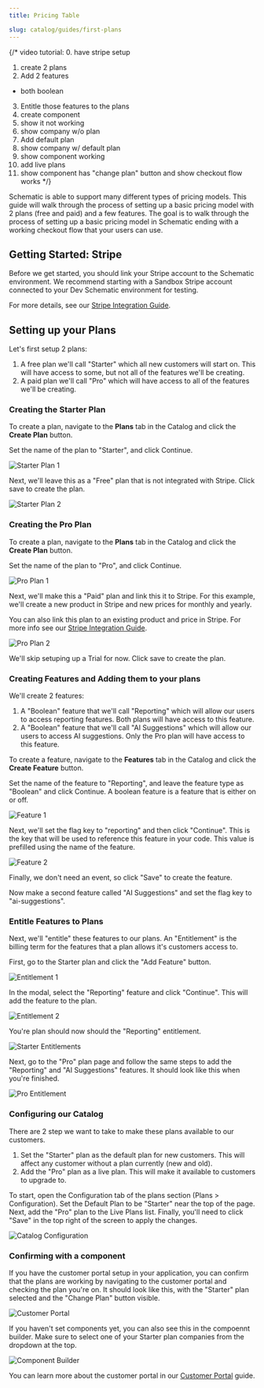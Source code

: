 ```yaml
---
title: Pricing Table

slug: catalog/guides/first-plans
---
```

{/* 
video tutorial:
0. have stripe setup
1. create 2 plans
2. Add 2 features
- both boolean
3. Entitle those features to the plans
4. create component
5. show it not working
6. show company w/o plan
7. Add default plan
8. show company w/ default plan
9. show component working
10. add live plans
11. show component has "change plan" button and show checkout flow works */}

Schematic is able to support many different types of pricing models. This guide will walk through the process of setting up a basic pricing model with 2 plans (free and paid) and a few features. The goal is to walk through the process of setting up a basic pricing model in Schematic ending with a working checkout flow that your users can use. 

## Getting Started: Stripe

Before we get started, you should link your Stripe account to the Schematic environment. We recommend starting with a Sandbox Stripe account connected to your Dev Schematic environment for testing. 

For more details, see our [Stripe Integration Guide](/integrations/stripe-integration-guide).

## Setting up your Plans

Let's first setup 2 plans:

1. A free plan we'll call "Starter" which all new customers will start on. This will have access to some, but not all of the features we'll be creating. 
2. A paid plan we'll call "Pro" which will have access to all of the features we'll be creating.

### Creating the Starter Plan

To create a plan, navigate to the **Plans** tab in the Catalog and click the **Create Plan** button.

Set the name of the plan to "Starter", and click Continue.

![Starter Plan 1](../../assets/images/catalog/guides-starter-plan-1.png)

Next, we'll leave this as a "Free" plan that is not integrated with Stripe. Click save to create the plan.

![Starter Plan 2](../../assets/images/catalog/guides-starter-plan-2.png)

### Creating the Pro Plan

To create a plan, navigate to the **Plans** tab in the Catalog and click the **Create Plan** button.

Set the name of the plan to "Pro", and click Continue.

![Pro Plan 1](../../assets/images/catalog/guides-pro-plan-1.png)

Next, we'll make this a "Paid" plan and link this it to Stripe. For this example, we'll create a new product in Stripe and new prices for monthly and yearly. 

<Info>You can also link this plan to an existing product and price in Stripe. For more info see our [Stripe Integration Guide](/integrations/stripe-integration-guide).</Info>

![Pro Plan 2](../../assets/images/catalog/guides-pro-plan-2.png)

We'll skip setuping up a Trial for now. Click save to create the plan.

### Creating Features and Adding them to your plans

We'll create 2 features: 

1. A "Boolean" feature that we'll call "Reporting" which will allow our users to access reporting features. Both plans will have access to this feature.
2. A "Boolean" feature that we'll call "AI Suggestions" which will allow our users to access AI suggestions. Only the Pro plan will have access to this feature.

To create a feature, navigate to the **Features** tab in the Catalog and click the **Create Feature** button.

Set the name of the feature to "Reporting", and leave the feature type as "Boolean" and click Continue. A boolean feature is a feature that is either on or off.

![Feature 1](../../assets/images/catalog/guides-feature-1.png)

Next, we'll set the flag key to "reporting" and then click "Continue". This is the key that will be used to reference this feature in your code. This value is prefilled using the name of the feature.

![Feature 2](../../assets/images/catalog/guides-feature-2.png)

Finally, we don't need an event, so click "Save" to create the feature.

Now make a second feature called "AI Suggestions" and set the flag key to "ai-suggestions".

### Entitle Features to Plans

Next, we'll "entitle" these features to our plans. An "Entitlement" is the billing term for the features that a plan allows it's customers access to. 

First, go to the Starter plan and click the "Add Feature" button.

![Entitlement 1](../../assets/images/catalog/guides-entitlement-1.png)

In the modal, select the "Reporting" feature and click "Continue". This will add the feature to the plan.

![Entitlement 2](../../assets/images/catalog/guides-entitlement-2.png)

You're plan should now should the "Reporting" entitlement. 

![Starter Entitlements](../../assets/images/catalog/guides-starter-entitlements.png)

Next, go to the "Pro" plan page and follow the same steps to add the "Reporting" and "AI Suggestions" features. It should look like this when you're finished.

![Pro Entitlement](../../assets/images/catalog/guides-pro-entitlements.png)

### Configuring our Catalog

There are 2 step we want to take to make these plans available to our customers.

1. Set the "Starter" plan as the default plan for new customers. This will affect any customer without a plan currently (new and old). 
2. Add the "Pro" plan as a live plan. This will make it available to customers to upgrade to.

To start, open the Configuration tab of the plans section (Plans > Configuration). Set the Default Plan to be "Starter" near the top of the page. Next, add the "Pro" plan to the Live Plans list. Finally, you'll need to click "Save" in the top right of the screen to apply the changes.

![Catalog Configuration](../../assets/images/catalog/guides-catalog-configuration.png)

### Confirming with a component

If you have the customer portal setup in your application, you can confirm that the plans are working by navigating to the customer portal and checking the plan you're on. It should look like this, with the "Starter" plan selected and the "Change Plan" button visible.

![Customer Portal](../../assets/images/catalog/guides-component.png)

If you haven't set components yet, you can also see this in the compoennt builder. Make sure to select one of your Starter plan companies from the dropdown at the top. 

![Component Builder](../../assets/images/catalog/guides-component-builder.png)

<Info>You can learn more about the customer portal in our [Customer Portal](/components/customer-portal) guide.</Info>
